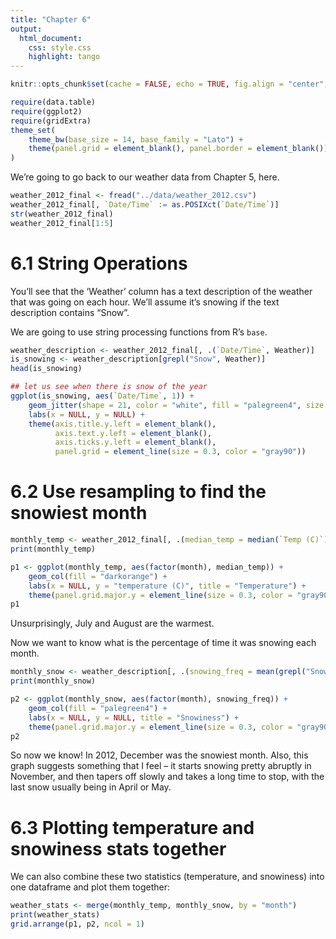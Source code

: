 ```yaml
---
title: "Chapter 6"
output:
  html_document:
    css: style.css
    highlight: tango
---
```



```r
knitr::opts_chunk$set(cache = FALSE, echo = TRUE, fig.align = "center", comment = "#>", message = FALSE)
```

```r
require(data.table)
require(ggplot2)
require(gridExtra)
theme_set(
    theme_bw(base_size = 14, base_family = "Lato") +
    theme(panel.grid = element_blank(), panel.border = element_blank())
)
```


We're going to go back to our weather data from Chapter 5, here.

```r
weather_2012_final <- fread("../data/weather_2012.csv")
weather_2012_final[, `Date/Time` := as.POSIXct(`Date/Time`)]
str(weather_2012_final)
weather_2012_final[1:5]
```

# 6.1 String Operations

You'll see that the 'Weather' column has a text description of the weather that
was going on each hour. We'll assume it's snowing if the text description
contains "Snow".

We are going to use string processing functions from R's `base`.

```r
weather_description <- weather_2012_final[, .(`Date/Time`, Weather)]
is_snowing <- weather_description[grepl("Snow", Weather)]
head(is_snowing)

## let us see when there is snow of the year
ggplot(is_snowing, aes(`Date/Time`, 1)) +
    geom_jitter(shape = 21, color = "white", fill = "palegreen4", size = 2) +
    labs(x = NULL, y = NULL) +
    theme(axis.title.y.left = element_blank(),
          axis.text.y.left = element_blank(),
          axis.ticks.y.left = element_blank(),
          panel.grid = element_line(size = 0.3, color = "gray90"))
```

# 6.2 Use resampling to find the snowiest month

```r

monthly_temp <- weather_2012_final[, .(median_temp = median(`Temp (C)`)), by = .(month(`Date/Time`))]
print(monthly_temp)

p1 <- ggplot(monthly_temp, aes(factor(month), median_temp)) +
    geom_col(fill = "darkorange") +
    labs(x = NULL, y = "temperature (C)", title = "Temperature") +
    theme(panel.grid.major.y = element_line(size = 0.3, color = "gray90"))
p1
```

Unsurprisingly, July and August are the warmest.

Now we want to know what is the percentage of time it was snowing each month.

```r
monthly_snow <- weather_description[, .(snowing_freq = mean(grepl("Snow", Weather))), by = .(month(`Date/Time`))]
print(monthly_snow)

p2 <- ggplot(monthly_snow, aes(factor(month), snowing_freq)) +
    geom_col(fill = "palegreen4") +
    labs(x = NULL, y = NULL, title = "Snowiness") +
    theme(panel.grid.major.y = element_line(size = 0.3, color = "gray90"))
p2
```

So now we know! In 2012, December was the snowiest month. Also, this graph
suggests something that I feel -- it starts snowing pretty abruptly in November,
and then tapers off slowly and takes a long time to stop, with the last snow
usually being in April or May.


# 6.3 Plotting temperature and snowiness stats together

We can also combine these two statistics (temperature, and snowiness) into one
dataframe and plot them together:

```r
weather_stats <- merge(monthly_temp, monthly_snow, by = "month")
print(weather_stats)
grid.arrange(p1, p2, ncol = 1)
```
